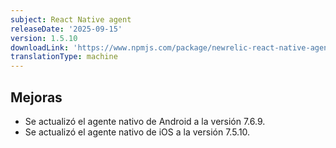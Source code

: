 ```yaml
---
subject: React Native agent
releaseDate: '2025-09-15'
version: 1.5.10
downloadLink: 'https://www.npmjs.com/package/newrelic-react-native-agent/v/1.5.10'
translationType: machine
---
```


## Mejoras

* Se actualizó el agente nativo de Android a la versión 7.6.9.
* Se actualizó el agente nativo de iOS a la versión 7.5.10.